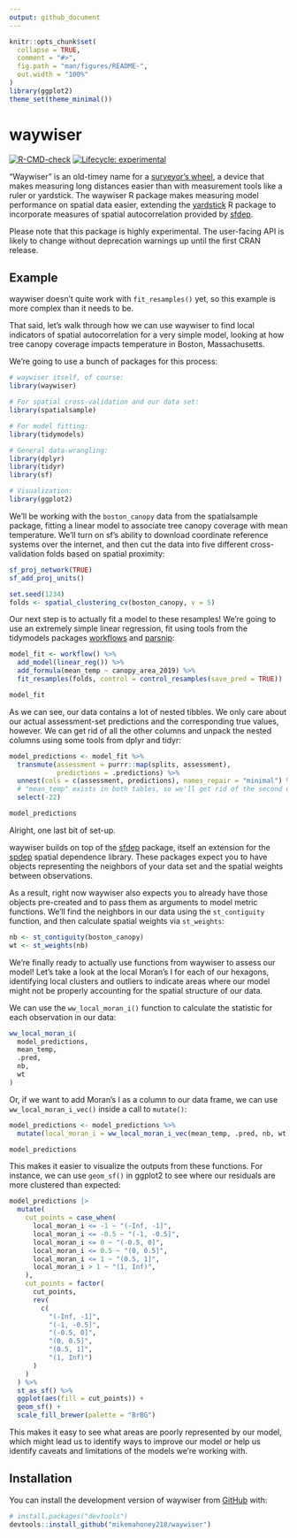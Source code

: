 ```yaml
---
output: github_document
---
```


<!-- README.md is generated from README.Rmd. Please edit that file -->

```r
knitr::opts_chunk$set(
  collapse = TRUE,
  comment = "#>",
  fig.path = "man/figures/README-",
  out.width = "100%"
)
library(ggplot2)
theme_set(theme_minimal())
```

# waywiser

<!-- badges: start -->
[![R-CMD-check](https://github.com/mikemahoney218/waywiser/actions/workflows/R-CMD-check.yaml/badge.svg)](https://github.com/mikemahoney218/waywiser/actions/workflows/R-CMD-check.yaml)
[![Lifecycle: experimental](https://img.shields.io/badge/lifecycle-experimental-orange.svg)](https://lifecycle.r-lib.org/articles/stages.html#experimental)
<!-- badges: end -->

"Waywiser" is an old-timey name for a [surveyor's wheel](https://en.wikipedia.org/wiki/Surveyor%27s_wheel), a device that makes measuring long distances easier than with measurement tools like a ruler or yardstick. The waywiser R package makes measuring model performance on spatial data easier, extending the [yardstick](https://yardstick.tidymodels.org/) R package to incorporate measures of spatial autocorrelation provided by [sfdep](https://sfdep.josiahparry.com/).

Please note that this package is highly experimental. The user-facing API is likely to change without deprecation warnings up until the first CRAN release.

## Example

waywiser doesn't quite work with `fit_resamples()` yet, so this example is more complex than it needs to be.

That said, let's walk through how we can use waywiser to find local indicators of spatial autocorrelation for a very simple model, looking at how tree canopy coverage impacts temperature in Boston, Massachusetts.

We're going to use a bunch of packages for this process:

```r
# waywiser itself, of course:
library(waywiser)

# For spatial cross-validation and our data set:
library(spatialsample)

# For model fitting:
library(tidymodels)

# General data-wrangling:
library(dplyr)
library(tidyr)
library(sf)

# Visualization:
library(ggplot2)
```

We'll be working with the `boston_canopy` data from the spatialsample package, fitting a linear model to associate tree canopy coverage with mean temperature. We'll turn on sf's ability to download coordinate reference systems over the internet, and then cut the data into five different cross-validation folds based on spatial proximity:

```r
sf_proj_network(TRUE)
sf_add_proj_units()

set.seed(1234)
folds <- spatial_clustering_cv(boston_canopy, v = 5)
```

Our next step is to actually fit a model to these resamples! We're going to use an extremely simple linear regression, fit using tools from the tidymodels packages [workflows](https://workflows.tidymodels.org/) and [parsnip](https://parsnip.tidymodels.org/):

```r
model_fit <- workflow() %>% 
  add_model(linear_reg()) %>% 
  add_formula(mean_temp ~ canopy_area_2019) %>% 
  fit_resamples(folds, control = control_resamples(save_pred = TRUE))

model_fit
```

As we can see, our data contains a lot of nested tibbles. We only care about our actual assessment-set predictions and the corresponding true values, however. We can get rid of all the other columns and unpack the nested columns using some tools from dplyr and tidyr:

```r
model_predictions <- model_fit %>%
  transmute(assessment = purrr::map(splits, assessment),
            predictions = .predictions) %>% 
  unnest(cols = c(assessment, predictions), names_repair = "minimal") %>% 
  # "mean_temp" exists in both tables, so we'll get rid of the second one here:
  select(-22)

model_predictions
```


Alright, one last bit of set-up.

waywiser builds on top of the [sfdep](https://sfdep.josiahparry.com/) package, itself an extension for the [spdep](https://r-spatial.github.io/spdep/index.html) spatial dependence library. These packages expect you to have objects representing the neighbors of your data set and the spatial weights between observations. 

As a result, right now waywiser also expects you to already have those objects pre-created and to pass them as arguments to model metric functions. We'll find the neighbors in our data using the `st_contiguity` function, and then calculate spatial weights via `st_weights`:

```r
nb <- st_contiguity(boston_canopy)
wt <- st_weights(nb)
```

We're finally ready to actually use functions from waywiser to assess our model! Let's take a look at the local Moran's I for each of our hexagons, identifying local clusters and outliers to indicate areas where our model might not be properly accounting for the spatial structure of our data.

We can use the `ww_local_moran_i()` function to calculate the statistic for each observation in our data:

```r
ww_local_moran_i(
  model_predictions,
  mean_temp,
  .pred,
  nb,
  wt
)
```

Or, if we want to add Moran's I as a column to our data frame, we can use `ww_local_moran_i_vec()` inside a call to `mutate()`:

```r
model_predictions <- model_predictions %>% 
  mutate(local_moran_i = ww_local_moran_i_vec(mean_temp, .pred, nb, wt))

model_predictions
```

This makes it easier to visualize the outputs from these functions. For instance, we can use `geom_sf()` in ggplot2 to see where our residuals are more clustered than expected:

```r
model_predictions |>
  mutate(
    cut_points = case_when(
      local_moran_i <= -1 ~ "(-Inf, -1]",
      local_moran_i <= -0.5 ~ "(-1, -0.5]",
      local_moran_i <= 0 ~ "(-0.5, 0]",
      local_moran_i <= 0.5 ~ "(0, 0.5]",
      local_moran_i <= 1 ~ "(0.5, 1]",
      local_moran_i > 1 ~ "(1, Inf)",
    ),
    cut_points = factor(
      cut_points,
      rev(
        c(
          "(-Inf, -1]", 
          "(-1, -0.5]", 
          "(-0.5, 0]", 
          "(0, 0.5]", 
          "(0.5, 1]", 
          "(1, Inf)")
      )
    )
  ) %>% 
  st_as_sf() %>% 
  ggplot(aes(fill = cut_points)) +
  geom_sf() + 
  scale_fill_brewer(palette = "BrBG")
```

This makes it easy to see what areas are poorly represented by our model, which might lead us to identify ways to improve our model or help us identify caveats and limitations of the models we're working with.

## Installation

You can install the development version of waywiser from [GitHub](https://github.com/) with:

``` r
# install.packages("devtools")
devtools::install_github("mikemahoney218/waywiser")
```
